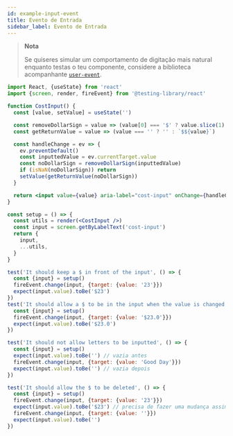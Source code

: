 ```yaml
---
id: example-input-event
title: Evento de Entrada
sidebar_label: Evento de Entrada
---
```


> **Nota**
>
> Se quiseres simular um comportamento de digitação mais natural enquanto testas o teu componente, considere a biblioteca acompanhante [`user-event`](user-event/intro.mdx).

```jsx
import React, {useState} from 'react'
import {screen, render, fireEvent} from '@testing-library/react'

function CostInput() {
  const [value, setValue] = useState('')

  const removeDollarSign = value => (value[0] === '$' ? value.slice(1) : value)
  const getReturnValue = value => (value === '' ? '' : `$${value}`)

  const handleChange = ev => {
    ev.preventDefault()
    const inputtedValue = ev.currentTarget.value
    const noDollarSign = removeDollarSign(inputtedValue)
    if (isNaN(noDollarSign)) return
    setValue(getReturnValue(noDollarSign))
  }

  return <input value={value} aria-label="cost-input" onChange={handleChange} />
}

const setup = () => {
  const utils = render(<CostInput />)
  const input = screen.getByLabelText('cost-input')
  return {
    input,
    ...utils,
  }
}

test('It should keep a $ in front of the input', () => {
  const {input} = setup()
  fireEvent.change(input, {target: {value: '23'}})
  expect(input.value).toBe('$23')
})
test('It should allow a $ to be in the input when the value is changed', () => {
  const {input} = setup()
  fireEvent.change(input, {target: {value: '$23.0'}})
  expect(input.value).toBe('$23.0')
})

test('It should not allow letters to be inputted', () => {
  const {input} = setup()
  expect(input.value).toBe('') // vazia antes
  fireEvent.change(input, {target: {value: 'Good Day'}})
  expect(input.value).toBe('') // vazia depois
})

test('It should allow the $ to be deleted', () => {
  const {input} = setup()
  fireEvent.change(input, {target: {value: '23'}})
  expect(input.value).toBe('$23') // precisa de fazer uma mudança assim React regista "" como uma mudança
  fireEvent.change(input, {target: {value: ''}})
  expect(input.value).toBe('')
})
```
